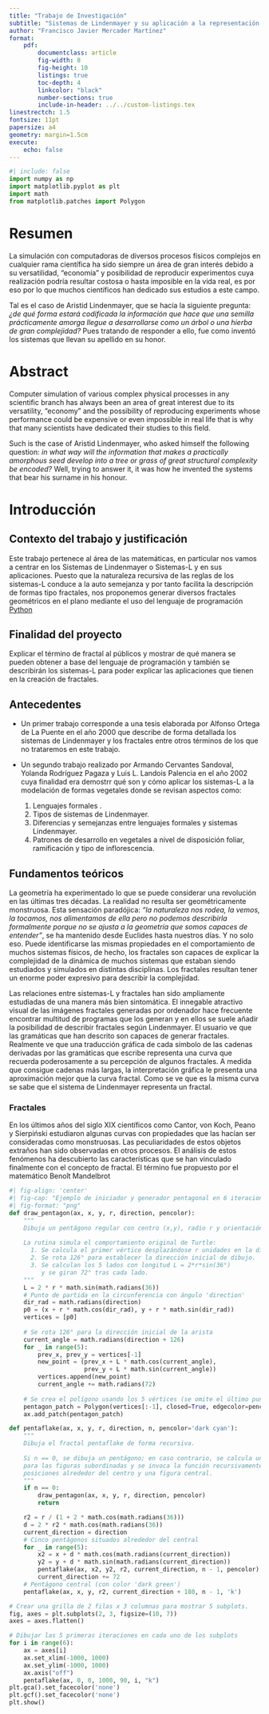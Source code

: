 ```yaml
---
title: "Trabajo de Investigación"
subtitle: "Sistemas de Lindenmayer y su aplicación a la representación de fractales geométricos planos"
author: "Francisco Javier Mercader Martínez"
format: 
    pdf:
        documentclass: article
        fig-width: 8
        fig-height: 10
        listings: true 
        toc-depth: 4
        linkcolor: "black"
        number-sections: true
        include-in-header: ../../custom-listings.tex
linestrectch: 1.5 
fontsize: 11pt
papersize: a4 
geometry: margin=1.5cm 
execute: 
    echo: false
---
```


\newpage

```python
#| include: false 
import numpy as np 
import matplotlib.pyplot as plt
import math
from matplotlib.patches import Polygon
```

# Resumen {.unnumbered}

La simulación con computadoras de diversos procesos físicos complejos en cualquier rama científica ha sido siempre un área de gran interés debido a su versatilidad, "economía" y posibilidad de reproducir experimentos cuya realización podría resultar costosa o hasta imposible en la vida real, es por eso por lo que muchos científicos han dedicado sus estudios a este campo.

Tal es el caso de Aristid Lindenmayer, que se hacía la siguiente pregunta: *¿de qué forma estará codificada la información que hace que una semilla prácticamente amorga llegue a desarrollarse como un árbol o una hierba de gran complejidad?* Pues tratando de responder a ello, fue como inventó los sistemas que llevan su apellido en su honor.

# Abstract {.unnumbered}

Computer simulation of various complex physical processes in any scientific branch has always been an area of great interest due to its versatility, "economy" and the possibility of reproducing experiments whose performance could be expensive or even impossible in real life that is why that many scientists have dedicated their studies to this field.

Such is the case of Aristid Lindenmayer, who asked himself the following question: *in what way will the information that makes a practically amorphous seed develop into a tree or grass of great structural complexity be encoded?* Well, trying to answer it, it was how he invented the systems that bear his surname in his honour.

# Introducción

## Contexto del trabajo y justificación

Este trabajo pertenece al área de las matemáticas, en particular nos vamos a centrar en los Sistemas de Lindenmayer o Sistemas-L y en sus aplicaciones. Puesto que la naturaleza recursiva de las reglas de los sistemas-L conduce a la auto semejanza y por tanto facilita la descripción de formas tipo fractales, nos proponemos generar diversos fractales geométricos en el plano mediante el uso del lenguaje  de programación [Python](https://es.wikipedia.org/wiki/Python)

## Finalidad del proyecto

Explicar el término de fractal al públicos y mostrar de qué manera se pueden obtener a base del lenguaje de programación y también se describirán los sistemas-L para poder explicar las aplicaciones que tienen en la creación de fractales.

## Antecedentes

- Un primer trabajo corresponde a una tesis elaborada por Alfonso Ortega de La Puente en el año 2000 que describe de forma detallada los sistemas de Lindenmayer y los fractales entre otros términos de los que no trataremos en este trabajo.

- Un segundo trabajo realizado por Armando Cervantes Sandoval, Yolanda Rodríguez Pagaza y Luis L. Landois Palencia en el año 2002 cuya finalidad era demostrr qué son y cómo aplicar los sistemas-L a la modelación de formas vegetales donde se revisan aspectos como:
  
  1. Lenguajes formales .
  2. Tipos de sistemas de Lindenmayer.
  3. Diferencias y semejanzas entre lenguajes formales y sistemas Lindenmayer.
  4. Patrones de desarrollo en vegetales a nivel de disposición foliar, ramificación y tipo de inflorescencia.

## Fundamentos teóricos

La geometría ha experimentado lo que se puede considerar una revolución en las últimas tres décadas. La realidad no resulta ser geométricamente monstruosa. Esta sensación paradójica: *"la naturaleza nos rodea, la vemos, la tocamos, nos alimentamos de ella pero no podemos describirla formalmente porque no se ajusta a la geometría que somos capaces de entender"*, se ha mantenido desde Euclides hasta nuestros días. Y no solo eso. Puede identificarse las mismas propiedades en el comportamiento de muchos sistemas físicos, de hecho, los fractales son capaces de explicar la complejidad de la dinámica de muchos sistemas que estaban siendo estudiados y simulados en distintas disciplinas. Los fractales resultan tener un enorme poder expresivo para describir la complejidad.

Las relaciones entre sistemas-L y fractales han sido ampliamente estudiadas de una manera más bien sintomática. El innegable atractivo visual de las imágenes fractales generadas por ordenador hace frecuente encontrar multitud de programas que los generan y en ellos se suele añadir la posibilidad de describir fractales según Lindenmayer. El usuario ve que las gramáticas que han descrito son capaces de generar fractales. Realmente ve que una traducción gráfica de cada símbolo de las cadenas derivadas por las gramáticas que escribe representa una curva que recuerda poderosamente a su percepción de algunos fractales. A medida que consigue cadenas más largas, la interpretación gráfica le presenta una aproximación mejor que la curva fractal. Como se ve que es la misma curva se sabe que el sistema de Lindenmayer representa un fractal.

### Fractales 

En los últimos años del siglo XIX científicos como Cantor, von Koch, Peano y Sierpiński estudiaron algunas curvas con propiedades que las hacían ser consideradas como monstruosas. Las peculiaridades de estos objetos extraños han sido observadas en otros procesos. El análisis de estos fenómenos ha descubierto las características que se han vinculado finalmente con el concepto de fractal. El término fue propuesto por el matemático Benoît Mandelbrot 

```python
#| fig-align: 'center'
#| fig-cap: "Ejemplo de iniciador y generador pentagonal en 6 iteraciones"
#| fig-format: "png"
def draw_pentagon(ax, x, y, r, direction, pencolor):
    """
    Dibuja un pentágono regular con centro (x,y), radio r y orientación inicial.
    
    La rutina simula el comportamiento original de Turtle:
      1. Se calcula el primer vértice desplazándose r unidades en la dirección dada.
      2. Se rota 126° para establecer la dirección inicial de dibujo.
      3. Se calculan los 5 lados con longitud L = 2*r*sin(36°) 
         y se giran 72° tras cada lado.
    """
    L = 2 * r * math.sin(math.radians(36))
    # Punto de partida en la circunferencia con ángulo 'direction'
    dir_rad = math.radians(direction)
    p0 = (x + r * math.cos(dir_rad), y + r * math.sin(dir_rad))
    vertices = [p0]
    
    # Se rota 126° para la dirección inicial de la arista
    current_angle = math.radians(direction + 126)
    for _ in range(5):
        prev_x, prev_y = vertices[-1]
        new_point = (prev_x + L * math.cos(current_angle),
                     prev_y + L * math.sin(current_angle))
        vertices.append(new_point)
        current_angle += math.radians(72)
        
    # Se crea el polígono usando los 5 vértices (se omite el último punto extra)
    pentagon_patch = Polygon(vertices[:-1], closed=True, edgecolor=pencolor, facecolor='none')
    ax.add_patch(pentagon_patch)

def pentaflake(ax, x, y, r, direction, n, pencolor='dark cyan'):
    """
    Dibuja el fractal pentaflake de forma recursiva.
    
    Si n == 0, se dibuja un pentágono; en caso contrario, se calcula un tamaño r2
    para las figuras subordinadas y se invoca la función recursivamente para 5 
    posiciones alrededor del centro y una figura central.
    """
    if n == 0:
        draw_pentagon(ax, x, y, r, direction, pencolor)
        return

    r2 = r / (1 + 2 * math.cos(math.radians(36)))
    d = 2 * r2 * math.cos(math.radians(36))
    current_direction = direction
    # Cinco pentágonos situados alrededor del central
    for _ in range(5):
        x2 = x + d * math.cos(math.radians(current_direction))
        y2 = y + d * math.sin(math.radians(current_direction))
        pentaflake(ax, x2, y2, r2, current_direction, n - 1, pencolor)
        current_direction += 72
    # Pentágono central (con color 'dark green')
    pentaflake(ax, x, y, r2, current_direction + 180, n - 1, 'k')

# Crear una grilla de 2 filas x 3 columnas para mostrar 5 subplots.
fig, axes = plt.subplots(2, 3, figsize=(10, 7))
axes = axes.flatten()

# Dibujar las 5 primeras iteraciones en cada uno de los subplots
for i in range(6):
    ax = axes[i]
    ax.set_xlim(-1000, 1000)
    ax.set_ylim(-1000, 1000)
    ax.axis("off")
    pentaflake(ax, 0, 0, 1000, 90, i, "k")
plt.gca().set_facecolor('none')
plt.gcf().set_facecolor('none')
plt.show()
```